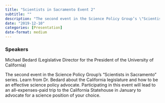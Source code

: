 ```yaml
---
title: "Scientists in Sacramento Event 2"
subtitle: ""
description: "The second event in the Science Policy Group’s \"Scientists in Sacramento\" series. "
date: "2019-12-10"
categories: [Presentation]
date-format: medium 
---
```


### Speakers  
Michael Bedard (Legislative Director for the President of the University of California)

The second event in the Science Policy Group’s "Scientists in Sacramento" series. Learn from Dr. Bedard about the California legislature and how to be an effective science policy advocate. Participating in this event will lead to an all-expenses-paid trip to the California Statehouse in January to advocate for a science position of your choice.

